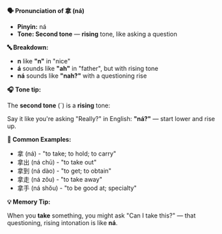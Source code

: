**🗣️ Pronunciation of 拿 (ná)**

- **Pinyin:** ná
- **Tone: Second tone** — **rising** tone, like asking a question

**🔤 Breakdown:**

- **n** like **"n"** in "nice"
- **á** sounds like **"ah"** in "father", but with rising tone
- **ná** sounds like **"nah?"** with a questioning rise

**🎧 Tone tip:**

The **second tone** (ˊ) is a **rising** tone:

Say it like you're asking "Really?" in English: **"ná?"** — start lower and rise up.

**📝 Common Examples:**

- 拿 (ná) - "to take; to hold; to carry"
- 拿出 (ná chū) - "to take out"
- 拿到 (ná dào) - "to get; to obtain"
- 拿走 (ná zǒu) - "to take away"
- 拿手 (ná shǒu) - "to be good at; specialty"

**💡 Memory Tip:**

When you **take** something, you might ask "Can I take this?" — that questioning, rising intonation
is like **ná**.
